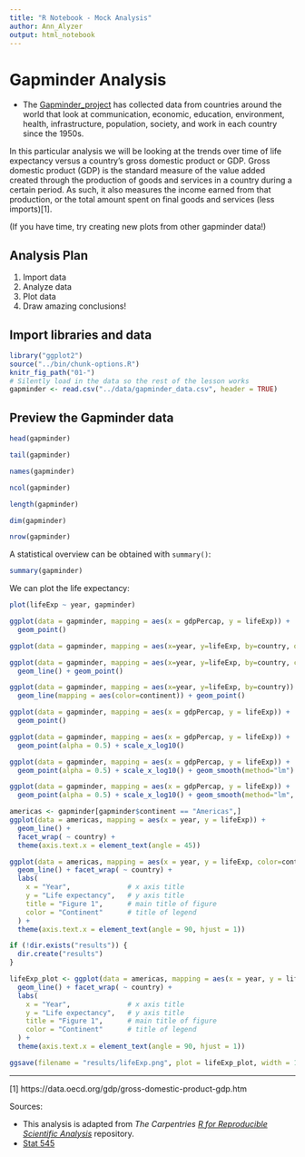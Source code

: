 ```yaml
---
title: "R Notebook - Mock Analysis"
author: Ann_Alyzer
output: html_notebook
---
```


# Gapminder Analysis

- The [Gapminder_project](https://www.gapminder.org/data/) has collected data from countries around the world that look at communication, economic, education, environment, health, infrastructure, population, society, and work in each country since the 1950s.

In this particular analysis we will be looking at the trends over time of life expectancy versus a country's gross domestic product or GDP. Gross domestic product (GDP) is the standard measure of the value added created through the production of goods and services in a country during a certain period. As such, it also measures the income earned from that production, or the total amount spent on final goods and services (less imports)[1].

(If you have time, try creating new plots from other gapminder data!)

## Analysis Plan

1. Import data
1. Analyze data
1. Plot data
1. Draw amazing conclusions!


## Import libraries and data

```r
library("ggplot2")
source("../bin/chunk-options.R")
knitr_fig_path("01-")
# Silently load in the data so the rest of the lesson works
gapminder <- read.csv("../data/gapminder_data.csv", header = TRUE)
```

## Preview the Gapminder data

```r
head(gapminder)
```

```r
tail(gapminder)
```

```r
names(gapminder)
```

```r
ncol(gapminder)
```

```r
length(gapminder)
```

```r
dim(gapminder)
```

```r
nrow(gapminder)
```

A statistical overview can be obtained with `summary()`:

```r
summary(gapminder)
```

We can plot the life expectancy:

```r
plot(lifeExp ~ year, gapminder)
```

```r
ggplot(data = gapminder, mapping = aes(x = gdpPercap, y = lifeExp)) +
  geom_point()
```


```r
ggplot(data = gapminder, mapping = aes(x=year, y=lifeExp, by=country, olor=continent)) + geom_line()
```


```r
ggplot(data = gapminder, mapping = aes(x=year, y=lifeExp, by=country, color=continent)) +
  geom_line() + geom_point()
```


```r
ggplot(data = gapminder, mapping = aes(x=year, y=lifeExp, by=country)) +
  geom_line(mapping = aes(color=continent)) + geom_point()
```



```r
ggplot(data = gapminder, mapping = aes(x = gdpPercap, y = lifeExp)) +
  geom_point()
```


```r
ggplot(data = gapminder, mapping = aes(x = gdpPercap, y = lifeExp)) +
  geom_point(alpha = 0.5) + scale_x_log10()
```



```r
ggplot(data = gapminder, mapping = aes(x = gdpPercap, y = lifeExp)) +
  geom_point(alpha = 0.5) + scale_x_log10() + geom_smooth(method="lm")
```


```r
ggplot(data = gapminder, mapping = aes(x = gdpPercap, y = lifeExp)) +
  geom_point(alpha = 0.5) + scale_x_log10() + geom_smooth(method="lm", size=1.5)
```


```r
americas <- gapminder[gapminder$continent == "Americas",]
ggplot(data = americas, mapping = aes(x = year, y = lifeExp)) +
  geom_line() +
  facet_wrap( ~ country) +
  theme(axis.text.x = element_text(angle = 45))
```


```r
ggplot(data = americas, mapping = aes(x = year, y = lifeExp, color=continent)) +
  geom_line() + facet_wrap( ~ country) +
  labs(
    x = "Year",              # x axis title
    y = "Life expectancy",   # y axis title
    title = "Figure 1",      # main title of figure
    color = "Continent"      # title of legend
  ) +
  theme(axis.text.x = element_text(angle = 90, hjust = 1))
```

```r
if (!dir.exists("results")) {
  dir.create("results")
}
```

```r
lifeExp_plot <- ggplot(data = americas, mapping = aes(x = year, y = lifeExp, color=continent)) +
  geom_line() + facet_wrap( ~ country) +
  labs(
    x = "Year",              # x axis title
    y = "Life expectancy",   # y axis title
    title = "Figure 1",      # main title of figure
    color = "Continent"      # title of legend
  ) +
  theme(axis.text.x = element_text(angle = 90, hjust = 1))

ggsave(filename = "results/lifeExp.png", plot = lifeExp_plot, width = 12, height = 10, dpi = 300, units = "cm")
```

---
[1] https://data.oecd.org/gdp/gross-domestic-product-gdp.htm

Sources:

- This analysis is adapted from *The Carpentries* [*R for Reproducible Scientific Analysis*](https://swcarpentry.github.io/r-novice-gapminder/) repository.
- [Stat 545](https://stat545.com/)
